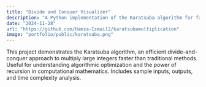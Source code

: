 ```yaml
---
title: "Divide and Conquer Visualizer"
description: "A Python implementation of the Karatsuba algorithm for fast multiplication of large integers."
date: "2024-11-28"
url: "https://github.com/Hamza-Ismail2/karatsubamultiplication"
image: "portfolio/public/karatsuba.png"
---
```


This project demonstrates the Karatsuba algorithm, an efficient divide-and-conquer approach to multiply large integers faster than traditional methods. Useful for understanding algorithmic optimization and the power of recursion in computational mathematics. Includes sample inputs, outputs, and time complexity analysis.
